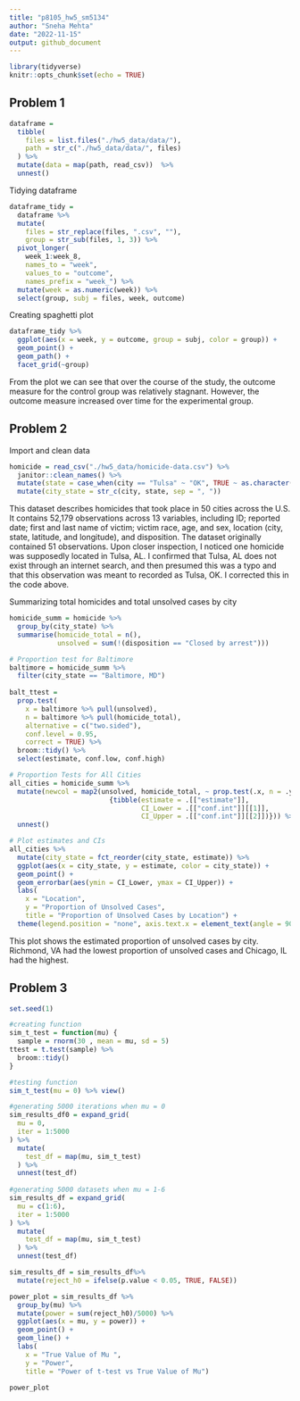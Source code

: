 ```yaml
---
title: "p8105_hw5_sm5134"
author: "Sneha Mehta"
date: "2022-11-15"
output: github_document
---
```


```r
library(tidyverse)
knitr::opts_chunk$set(echo = TRUE)
```

## Problem 1
```r
dataframe = 
  tibble(
    files = list.files("./hw5_data/data/"),
    path = str_c("./hw5_data/data/", files)
  ) %>% 
  mutate(data = map(path, read_csv))  %>% 
  unnest()
```

Tidying dataframe
```r
dataframe_tidy = 
  dataframe %>% 
  mutate(
    files = str_replace(files, ".csv", ""),
    group = str_sub(files, 1, 3)) %>% 
  pivot_longer(
    week_1:week_8,
    names_to = "week",
    values_to = "outcome",
    names_prefix = "week_") %>% 
  mutate(week = as.numeric(week)) %>% 
  select(group, subj = files, week, outcome)
```

Creating spaghetti plot
```r
dataframe_tidy %>% 
  ggplot(aes(x = week, y = outcome, group = subj, color = group)) + 
  geom_point() + 
  geom_path() + 
  facet_grid(~group)
```
From the plot we can see that over the course of the study, the outcome measure for the control group was relatively stagnant. However, the outcome measure increased over time for the experimental group.

## Problem 2
Import and clean data
```r
homicide = read_csv("./hw5_data/homicide-data.csv") %>% 
  janitor::clean_names() %>% 
  mutate(state = case_when(city == "Tulsa" ~ "OK", TRUE ~ as.character(state))) %>% 
  mutate(city_state = str_c(city, state, sep = ", "))
```
This dataset describes homicides that took place in 50 cities across the U.S. It contains 52,179 observations across 13 variables, including ID; reported date; first and last name of victim;  victim race, age, and sex, location (city, state, latitude, and longitude), and disposition. The dataset originally contained 51 observations. Upon closer inspection, I noticed one homicide was supposedly located in Tulsa, AL. I confirmed that Tulsa, AL does not exist through an internet search, and then presumed this was a typo and that this observation was meant to recorded as Tulsa, OK. I corrected this in the code above.


Summarizing total homicides and total unsolved cases by city
```r
homicide_summ = homicide %>% 
  group_by(city_state) %>% 
  summarise(homicide_total = n(), 
            unsolved = sum(!(disposition == "Closed by arrest"))) 
```


```r
# Proportion test for Baltimore
baltimore = homicide_summ %>% 
  filter(city_state == "Baltimore, MD") 
  
balt_ttest = 
  prop.test(
    x = baltimore %>% pull(unsolved),
    n = baltimore %>% pull(homicide_total),
    alternative = c("two.sided"),
    conf.level = 0.95,
    correct = TRUE) %>% 
  broom::tidy() %>% 
  select(estimate, conf.low, conf.high)

# Proportion Tests for All Cities
all_cities = homicide_summ %>% 
  mutate(newcol = map2(unsolved, homicide_total, ~ prop.test(.x, n = .y) %>% 
                         {tibble(estimate = .[["estimate"]],
                                 CI_Lower = .[["conf.int"]][[1]],
                                 CI_Upper = .[["conf.int"]][[2]])})) %>% 
  unnest()

# Plot estimates and CIs
all_cities %>% 
  mutate(city_state = fct_reorder(city_state, estimate)) %>% 
  ggplot(aes(x = city_state, y = estimate, color = city_state)) + 
  geom_point() + 
  geom_errorbar(aes(ymin = CI_Lower, ymax = CI_Upper)) +
  labs(
    x = "Location",
    y = "Proportion of Unsolved Cases",
    title = "Proportion of Unsolved Cases by Location") +
  theme(legend.position = "none", axis.text.x = element_text(angle = 90, hjust = 1))
```
This plot shows the estimated proportion of unsolved cases by city. Richmond, VA had the lowest proportion of unsolved cases and Chicago, IL had the highest.


## Problem 3
```r
set.seed(1)

#creating function
sim_t_test = function(mu) {
  sample = rnorm(30 , mean = mu, sd = 5)
ttest = t.test(sample) %>% 
  broom::tidy()
}

#testing function
sim_t_test(mu = 0) %>% view()

#generating 5000 iterations when mu = 0
sim_results_df0 = expand_grid(
  mu = 0,
  iter = 1:5000
) %>% 
  mutate(
    test_df = map(mu, sim_t_test)
  ) %>% 
  unnest(test_df)
  
#generating 5000 datasets when mu = 1-6
sim_results_df = expand_grid(
  mu = c(1:6),
  iter = 1:5000
) %>% 
  mutate(
    test_df = map(mu, sim_t_test)
  ) %>% 
  unnest(test_df)

sim_results_df = sim_results_df%>% 
  mutate(reject_h0 = ifelse(p.value < 0.05, TRUE, FALSE))

power_plot = sim_results_df %>% 
  group_by(mu) %>% 
  mutate(power = sum(reject_h0)/5000) %>% 
  ggplot(aes(x = mu, y = power)) +
  geom_point() + 
  geom_line() +
  labs(
    x = "True Value of Mu ",
    y = "Power",
    title = "Power of t-test vs True Value of Mu")

power_plot
```






